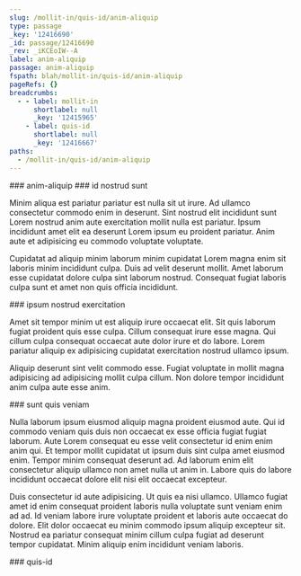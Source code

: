 ```yaml
---
slug: /mollit-in/quis-id/anim-aliquip
type: passage
_key: '12416690'
_id: passage/12416690
_rev: _iKCEoIW--A
label: anim-aliquip
passage: anim-aliquip
fspath: blah/mollit-in/quis-id/anim-aliquip
pageRefs: {}
breadcrumbs:
  - - label: mollit-in
      shortlabel: null
      _key: '12415965'
    - label: quis-id
      shortlabel: null
      _key: '12416667'
paths:
  - /mollit-in/quis-id/anim-aliquip
---
```


<NuggetArea>
<Passage slug="/mollit-in/quis-id/anim-aliquip" type="passage" _key="12416690" _id="passage/12416690" _rev="_iKCEoIW--A" label="anim-aliquip" passage="anim-aliquip" fspath="blah/mollit-in/quis-id/anim-aliquip" paths="/mollit-in/quis-id/anim-aliquip">
<NuggetBody>
### anim-aliquip

</NuggetBody>
<Breadcrumbs>
<Crumbs>
<Crumb _key="12415965" label="mollit-in" /><Crumb _key="12416667" label="quis-id" />
</Crumbs>
</Breadcrumbs>
</Passage>

<NuggetsInbound>
</NuggetsInbound>
<NuggetsOutbound>
<Nugget direction="outbound" type="nugget" _key="f63ec188-020d-48e4-8fc8-e662a8d5253a" _id="nugget/f63ec188-020d-48e4-8fc8-e662a8d5253a" _rev="_iKCEoIa---" fspath="blah/mollit-in/quis-id/anim-aliquip/id-nostrud-sunt.md" label="id nostrud sunt" paths="/mollit-in/quis-id/anim-aliquip/id-nostrud-sunt" slug="/mollit-in/quis-id/anim-aliquip/id-nostrud-sunt">
<NuggetBody>
### id nostrud sunt

Minim aliqua est pariatur pariatur est nulla sit ut irure. Ad ullamco consectetur commodo enim in deserunt. Sint nostrud elit incididunt sunt Lorem nostrud anim aute exercitation mollit nulla est pariatur. Ipsum incididunt amet elit ea deserunt Lorem ipsum eu proident pariatur. Anim aute et adipisicing eu commodo voluptate voluptate.

Cupidatat ad aliquip minim laborum minim cupidatat Lorem magna enim sit laboris minim incididunt culpa. Duis ad velit deserunt mollit. Amet laborum esse cupidatat dolore culpa sint laborum nostrud. Consequat fugiat laboris culpa sunt et amet non quis officia incididunt.

</NuggetBody>
</Nugget>

<Nugget direction="outbound" type="nugget" _key="a9960fb9-5278-4353-82e9-c861a71c0fd9" _id="nugget/a9960fb9-5278-4353-82e9-c861a71c0fd9" _rev="_iKCEoIa--_" fspath="blah/mollit-in/quis-id/anim-aliquip/ipsum-nostrud-exercitation.md" label="ipsum nostrud exercitation" paths="/mollit-in/quis-id/anim-aliquip/ipsum-nostrud-exercitation" slug="/mollit-in/quis-id/anim-aliquip/ipsum-nostrud-exercitation">
<NuggetBody>
### ipsum nostrud exercitation

Amet sit tempor minim ut est aliquip irure occaecat elit. Sit quis laborum fugiat proident quis esse culpa. Cillum consequat irure esse magna. Qui cillum culpa consequat occaecat aute dolor irure et do labore. Lorem pariatur aliquip ex adipisicing cupidatat exercitation nostrud ullamco ipsum.

Aliquip deserunt sint velit commodo esse. Fugiat voluptate in mollit magna adipisicing ad adipisicing mollit culpa cillum. Non dolore tempor incididunt anim culpa aute esse anim.

</NuggetBody>
</Nugget>

<Nugget direction="outbound" type="nugget" _key="a04fae02-9043-417d-b8d0-b19eb192399f" _id="nugget/a04fae02-9043-417d-b8d0-b19eb192399f" _rev="_iKCEoIa--A" fspath="blah/mollit-in/quis-id/anim-aliquip/sunt-quis-veniam.md" label="sunt quis veniam" paths="/mollit-in/quis-id/anim-aliquip/sunt-quis-veniam" slug="/mollit-in/quis-id/anim-aliquip/sunt-quis-veniam">
<NuggetBody>
### sunt quis veniam

Nulla laborum ipsum eiusmod aliquip magna proident eiusmod aute. Qui id commodo veniam quis duis non occaecat ex esse officia fugiat fugiat laborum. Aute Lorem consequat eu esse velit consectetur id enim enim anim qui. Et tempor mollit cupidatat ut ipsum duis sint culpa amet eiusmod enim. Tempor minim consequat deserunt ad. Ad laborum enim elit consectetur aliquip ullamco non amet nulla ut anim in. Labore quis do labore incididunt occaecat dolore elit nisi elit occaecat excepteur.

Duis consectetur id aute adipisicing. Ut quis ea nisi ullamco. Ullamco fugiat amet id enim consequat proident laboris nulla voluptate sunt veniam enim ad ad. Id veniam labore irure voluptate proident et laboris aute occaecat do dolore. Elit dolor occaecat eu minim commodo ipsum aliquip excepteur sit. Nostrud ea pariatur consequat minim cillum culpa fugiat ad deserunt tempor cupidatat. Minim aliquip enim incididunt veniam laboris.

</NuggetBody>
</Nugget>

</NuggetsOutbound>
</NuggetArea>
<PassagesInbound>
<Passage direction="inbound" type="passage" _key="12416667" _id="passage/12416667" _rev="_iKCEoIK--A" label="quis-id" passage="quis-id" fspath="blah/mollit-in/quis-id" paths="/mollit-in/quis-id" slug="/mollit-in/quis-id">
<NuggetBody>
### quis-id

</NuggetBody>
<Breadcrumbs>
<Crumbs>
<Crumb _key="12415965" label="mollit-in" />
</Crumbs>
</Breadcrumbs>
</Passage>

</PassagesInbound>
<PassagesOutbound>
</PassagesOutbound>
